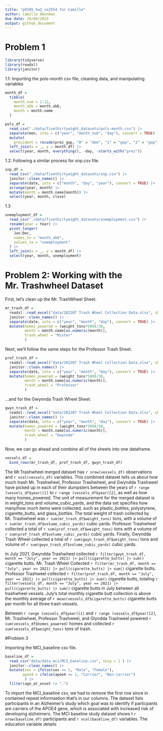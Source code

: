 ```yaml
---
title: "p8105_hw2_co2554 for Camille"
author: Camille Okonkwo
due date: 10/04/2023
output: github_document
---
```


# Problem 1

```r
library(tidyverse)
library(readxl)
library(janitor)
```

1.1: Importing the pols-month csv file, cleaning data, and manipulating variables

```r
month_df = 
  tibble(
    month_num = 1:12,
    month_abb = month.abb,
    month = month.name
  )

pols_df = 
  read_csv("./data/fivethirtyeight_datasets/pols-month.csv") |>
  separate(mon, into = c("year", "month_num", "day"), convert = TRUE) |>
  mutate(
    president = recode(prez_gop, "0" = "dem", "1" = "gop", "2" = "gop")) |>
  left_join(x = _, y = month_df) |> 
  select(year, month, everything(), -day, -starts_with("prez")) 
```

1.2: Following a similar process for snp.csv file.

```r
snp_df =
  read_csv("./data/fivethirtyeight_datasets/snp.csv") |>
  janitor::clean_names() |>
  separate(date, into = c("month", "day", "year"), convert = TRUE) |>
  arrange(year, month) |>
  mutate(month = month.name[month]) |>
  select(year, month, close) 
```

1.3
```r
unemployment_df = 
  read_csv("./data/fivethirtyeight_datasets/unemployment.csv") |>
  rename(year = Year) |>
  pivot_longer(
    Jan:Dec, 
    names_to = "month_abb",
    values_to = "unemployment"
  ) |> 
  left_join(x = _, y = month_df) |> 
  select(year, month, unemployment)
```


# Problem 2: Working with the Mr. Trashwheel Dataset

First, let's clean up the Mr. TrashWheel Sheet. 
```r
mr_trash_df =
  readxl::read_excel("data/202207 Trash Wheel Collection Data.xlsx", sheet = "Mr. Trash Wheel", range = "A2:N549") |>
  janitor::clean_names() |>
  separate(date, into = c("year", "month", "day"), convert = TRUE) |>
  mutate(homes_powered = (weight_tons*500)/30, 
         month = month.name[as.numeric(month)],
         trash_wheel = "Mister"
         )
```

Next, we'll follow the same steps for the Professor Trash Sheet. 
```r
prof_trash_df =
  readxl::read_excel("data/202207 Trash Wheel Collection Data.xlsx", sheet = "Professor Trash Wheel", range = "A2:M96") |>
  janitor::clean_names() |>
  separate(date, into = c("year", "month", "day"), convert = TRUE) |>
  mutate(homes_powered = (weight_tons*500)/30,
         month = month.name[as.numeric(month)],
         trash_wheel = "Professor"
         )
```

...and for the Gwynnda Trash Wheel Sheet. 
```r
gwyn_trash_df =
  readxl::read_excel("data/202207 Trash Wheel Collection Data.xlsx", sheet = "Gwynnda Trash Wheel", range = "A2:J108") |>
  janitor::clean_names() |>
  separate(date, into = c("year", "month", "day"), convert = TRUE) |>
  mutate(homes_powered = (weight_tons*500)/30, 
         month = month.name[as.numeric(month)],
         trash_wheel = "Gwynnda"
         )
```

Now, we can go ahead and combine all of the sheets into one dataframe. 
```r
vessels_df =
  bind_rows(mr_trash_df, prof_trash_df, gwyn_trash_df) 
```


The Mr.Trashwheel merged dataset has `r nrow(vessels_df)` observations and `r ncol(vessels_df)` variables. This combined dataset tells us about how much trash Mr. Trashwheel, Professor Trashwheel, and Gwyndda Trashweel have picked up in each of their dumpsters between the years of `r range (vessels_df$year)[1]` to `r range (vessels_df$year)[2]`, as well as how many homes_powered. The unit of measurement for the merged dataset is in weight_tons and volume_cubic_yards, and the data set specifies how many/how much items were collected, such as plastic_bottles, polystyrene, cigarette_butts, and glass_bottles. The total weight of trash collected by Mr. Trashwheel was `r sum(mr_trash_df$weight_tons)` tons, with a volume of `r sum(mr_trash_df$volume_cubic_yards)` cubic yards. Professor Trashwheel collected a total of `r sum(prof_trash_df$weight_tons)` tons with a volume of `r sum(prof_trash_df$volume_cubic_yards)` cubic yards. Finally, Gwyndda Trash Wheel collected a total of `r sum(gwyn_trash_df$weight_tons)` tons and volume of `r sum(gwyn_trash_df$volume_cubic_yards)` cubic yards. 

In July 2021, Gwyndda Trashwheel collected `r filter(gwyn_trash_df, month == "July", year == 2021) |> pull(cigarette_butts) |> sum()` cigarette butts. Mr. Trash Wheel Collected `r filter(mr_trash_df, month == "July", year == 2021) |> pull(cigarette_butts) |> sum()` cigarette butts. Professor Trashweel collected `r filter(prof_trash_df, month == "July", year == 2021) |> pull(cigarette_butts) |> sum()` cigarette butts, totaling `r filter(vessels_df, month == "July", year == 2021) |> pull(cigarette_butts) |> sum()` cigarette butts in July between all trashwheel vessels. July's total monthly cigarette butt collection is above the monthly average of  `r mean(vessels_df$cigarette_butts)` cigarette butts per month for all three trash vessels.

Between `r range (vessels_df$year)[1]` and `r range (vessels_df$year)[2]`, Mr. Trashwheel, Professor Trashweel, and Glyndda Trashweel powered `r sum(vessels_df$homes_powered)` homes and collected `r sum(vessels_df$weight_tons)` tons of trash.

#Problem 3

Importing the MCI_baseline csv file. 
```r
baseline_df =
  read_csv("data/data_mci/MCI_baseline.csv", skip = 1 ) |>
  janitor::clean_names() |>
  mutate(sex = ifelse(sex == 1, "Male", "Female"),
        apoe4 = ifelse(apoe4 == 1, "Carrier", "Non-carrier") 
         ) |>
  filter(age_at_onset != ".")
```

To import the MCI_baseline csv, we had to remove the first row since in contained repeat informastion that's in our columns. The dataset lists participants in an Alzheimer's study which goal was to identify if particpants are carriers of the APOE4 gene, which is associated with increased risk of developing alzheimers. The MCI baseline study dataset shows t `r nrow(baseline_df)` participants and `r ncol(baseline_df)` variables. The education variable details 
